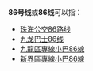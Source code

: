 {{线路名消歧义}}
'''86号线'''或'''86线'''可以指：
* [[珠海公交86路线|珠海公交86路线]]
* [[九龙巴士86线|九龙巴士86线]]
* [[九龍區專線小巴86線|九龍區專線小巴86線]]
* [[新界區專線小巴86線|新界區專線小巴86線]]

{{disambig|cat=四字路线名消歧义}}
